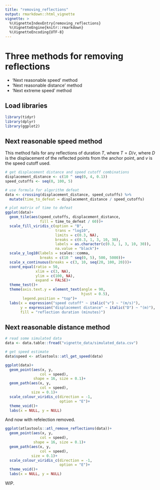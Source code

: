 ```yaml
---
title: "removing_reflections"
output: rmarkdown::html_vignette
vignette: >
  %\VignetteIndexEntry{removing_reflections}
  %\VignetteEngine{knitr::rmarkdown}
  %\VignetteEncoding{UTF-8}
---
```


# Three methods for removing reflections

- 'Next reasonable speed' method
- 'Next reasonable distance' method
- 'Next extreme speed' method

## Load libraries

```r
library(tidyr)
library(dplyr)
library(ggplot2)
```

## Next reasonable speed method

This method fails for any reflections of duration $T$, where $T = D/v$, where $D$ is the displacement of the reflected points from the anchor point, and $v$ is the speed cutoff used.

```r
# get displacement distance and speed cutoff combinations
displacement_distance <- c(10 ^ seq(0, 4, 0.1))
speed_cutoffs <- seq(0, 100, 5)

# use formula for algorithm defeat
data <- crossing(displacement_distance, speed_cutoffs) %>% 
  mutate(time_to_defeat = displacement_distance / speed_cutoffs)
```

```r
# plot matrix of time to defeat
ggplot(data)+
  geom_tile(aes(speed_cutoffs, displacement_distance,
                fill = time_to_defeat / 60))+
  scale_fill_viridis_c(option = "B",
                       trans = "log10",
                       limits = c(0.3, NA),
                       breaks = c(0.3, 1, 3, 10, 30),
                       labels = as.character(c(0.3, 1, 3, 10, 30)),
                       na.value = "black")+
  scale_y_log10(labels = scales::comma,
                breaks = c(10 ^ seq(0, 5), 500, 5000))+
  scale_x_continuous(breaks = c(3, 10, seq(20, 100, 20)))+
  coord_equal(ratio = 50,
              xlim = c(3, NA),
              ylim = c(100, NA),
              expand = FALSE)+
  theme_test()+
  theme(axis.text.y = element_text(angle = 90, 
                                   hjust = 0.5),
        legend.position = "top")+
  labs(x = expression("speed cutoff" ~ italic("v") ~ "(m/s)"),
       y = expression("displacement distance" ~ italic("D") ~ "(m)"),
       fill = "reflection duration (minutes)")
```

## Next reasonable distance method

```r
# read some simulated data
data <- data.table::fread("vignette_data/simulated_data.csv")

# get speed estimate
data$speed <- atlastools::atl_get_speed(data)

ggplot(data)+
  geom_point(aes(x, y,
                col = speed),
             shape = 16, size = 0.1)+
  geom_path(aes(x, y,
                col = speed),
            size = 0.1)+
  scale_colour_viridis_c(direction = -1,
                         option = "E")+
  theme_void()+
  labs(x = NULL, y = NULL)
```

And now with refelection removed.

```r
ggplot(atlastools::atl_remove_reflections(data))+
  geom_point(aes(x, y,
                col = speed),
             shape = 16, size = 0.1)+
  geom_path(aes(x, y,
                col = speed),
            size = 0.1)+
  scale_colour_viridis_c(direction = -1,
                         option = "E")+
  theme_void()+
  labs(x = NULL, y = NULL)
```

WIP.
